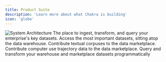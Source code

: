 ```yaml
---
title: Product Suite
description: 'Learn more about what Chakra is building'
icon: 'globe'
---
```


<img src='/images/system.png' alt='System Architecture' subtitle='test' />

<CardGroup cols={2}>
  <Card title='Data Warehouse' icon='house' href='/datawarehouse/quick-start'>
    The place to ingest, transform, and query your enterprise's key datasets.
  </Card>
  <Card title='Data Marketplace' icon='code' href='/marketplace'>
    Access the most important datasets, sitting atop the data warehouse.
  </Card>
  <Card
    title='Scout - Subnet 0'
    icon='screwdriver-wrench'
    href='/scout/introduction'
  >
    Contribute textual corpuses to the data marketplace.
  </Card>
  <Card title='Pango - Subnet 1' icon='pencil' href='/pango/introduction'>
    Contribute computer use trajectory data to the data marketplace.
  </Card>
  <Card title='API Docs' icon='code' href='/api-reference'>
    Query and transform your warehouse and marketplace datasets programmatically
  </Card>
</CardGroup>
